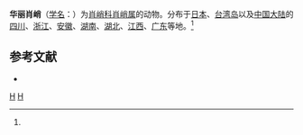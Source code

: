 {{Speciesbox
| taxon = Tetragnatha nitens
| image = Tetragnatha.nitens.female.1.-.tanikawa.jpg
| binomial_authority = (Audouin, 1826)<ref name='id13431'>{{cite web| url =http://www.bioinfo.cn/db05/BjdwSpecies.php?action=view&id=13431| title =华丽肖峭| work =《中国动物物种编目数据库》| publisher =中国科学院微生物研究所| author =中国科学院动物研究所| accessdate =2009-04-28| deadurl =yes| archiveurl =https://web.archive.org/web/20160305064143/http://www.bioinfo.cn/db05/BjdwSpecies.php?action=view&id=13431| archivedate =2016-03-05}}</ref>
}}

'''华丽肖峭'''（[[学名|学名]]：{{lang|la|''Tetragnatha nitens''}}）为[[肖峭科|肖峭科]][[肖峭属|肖峭属]]的动物。分布于[[日本|日本]]、[[台湾岛|台湾岛]]以及[[中国大陆|中国大陆]]的[[四川|四川]]、[[浙江|浙江]]、[[安徽|安徽]]、[[湖南|湖南]]、[[湖北|湖北]]、[[江西|江西]]、[[广东|广东]]等地。<ref name='id13431'/>

== 参考文献 ==
{{reflist}}
* {{TaiBNET| zh=華麗長腳蛛 | id=312632 | binomial=Tetragnatha nitens | authority=Audouin, 1826 | var= | accessdate=2013-01-24}}

{{taxonbar}}
[[Category:_1826年描述的动物|H]]
[[Category:肖峭属|H]]